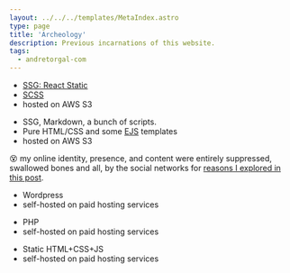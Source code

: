 ```yaml
---
layout: ../../../templates/MetaIndex.astro
type: page
title: 'Archeology'
description: Previous incarnations of this website.
tags:
  - andretorgal-com
---
```



<Year y="2019-2022" />

- [SSG: React Static](/meta/records/rejected/react-static)
- [SCSS](/meta/records/rejected/styling-sass-post-css)
- hosted on AWS S3

<Year y="2016-2019" />

- SSG, Markdown, a bunch of scripts.
- Pure HTML/CSS and some [EJS](https://ejs.co/) templates
- hosted on AWS S3

<Year y="2009-2016" />

:dizzy_face: my online identity, presence, and content were entirely suppressed, swallowed bones and all, by the social networks for [reasons I explored in this post](/posts/2017-01/hello-world).

<Year y="2003-2009" />

- Wordpress
- self-hosted on paid hosting services

<Year y="2000-2002" />

- PHP
- self-hosted on paid hosting services

<Year y="1998-2000" />

- Static HTML+CSS+JS
- self-hosted on paid hosting services
